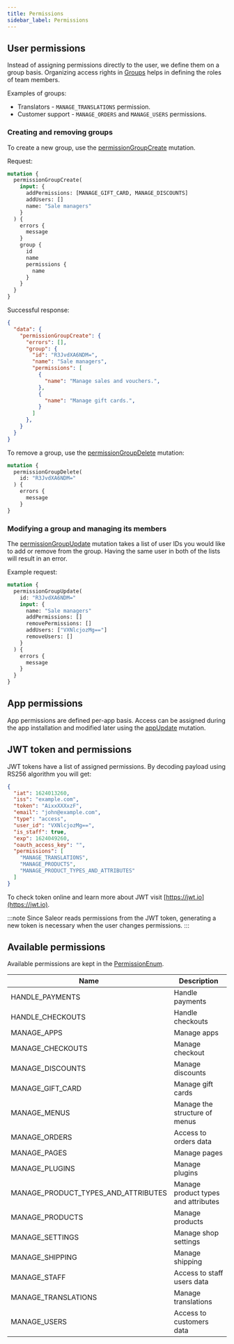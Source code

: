 ```yaml
---
title: Permissions
sidebar_label: Permissions
---
```


## User permissions

Instead of assigning permissions directly to the user, we define them on a group basis. Organizing access rights in [Groups](developer/api-reference/objects/group.mdx) helps in defining the roles of team members.

Examples of groups:
- Translators - `MANAGE_TRANSLATIONS` permission.
- Customer support - `MANAGE_ORDERS` and `MANAGE_USERS` permissions.

### Creating and removing groups
To create a new group, use the [permissionGroupCreate](developer/api-reference/mutations/permission-group-create.mdx) mutation.

Request:
```graphql
mutation {
  permissionGroupCreate(
    input: {
      addPermissions: [MANAGE_GIFT_CARD, MANAGE_DISCOUNTS]
      addUsers: []
      name: "Sale managers"
    }
  ) {
    errors {
      message
    }
    group {
      id
      name
      permissions {
        name
      }
    }
  }
}
```

Successful response:
```json
{
  "data": {
    "permissionGroupCreate": {
      "errors": [],
      "group": {
        "id": "R3JvdXA6NDM=",
        "name": "Sale managers",
        "permissions": [
          {
            "name": "Manage sales and vouchers.",
          },
          {
            "name": "Manage gift cards.",
          }
        ]
      },
    }
  }
}
```

To remove a group, use the [permissionGroupDelete](developer/api-reference/mutations/permission-group-delete.mdx) mutation:

```graphql
mutation {
  permissionGroupDelete(
    id: "R3JvdXA6NDM="
  ) {
    errors {
      message
    }
}
```

### Modifying a group and managing its members

The [permissionGroupUpdate](developer/api-reference/mutations/permission-group-update.mdx) mutation takes a list of user IDs you would like to add or remove from the group. Having the same user in both of the lists will result in an error.

Example request:
```graphql
mutation {
  permissionGroupUpdate(
    id: "R3JvdXA6NDM="
    input: {
      name: "Sale managers"
      addPermissions: []
      removePermissions: []
      addUsers: ["VXNlcjozMg=="]
      removeUsers: []
    }
  ) {
    errors {
      message
    }
  }
}
```

## App permissions

App permissions are defined per-app basis. Access can be assigned during the app installation and modified later using the [appUpdate](developer/api-reference/mutations/app-update.mdx) mutation.


## JWT token and permissions

JWT tokens have a list of assigned permissions. By decoding payload using RS256 algorithm you will get:

```json
{
  "iat": 1624013260,
  "iss": "example.com",
  "token": "AixxXXXxzF",
  "email": "john@example.com",
  "type": "access",
  "user_id": "VXNlcjozMg==",
  "is_staff": true,
  "exp": 1624049260,
  "oauth_access_key": "",
  "permissions": [
    "MANAGE_TRANSLATIONS",
    "MANAGE_PRODUCTS",
    "MANAGE_PRODUCT_TYPES_AND_ATTRIBUTES"
  ]
}
```

To check token online and learn more about JWT visit [https://jwt.io](https://jwt.io).

:::note
Since Saleor reads permissions from the JWT token, generating a new token is necessary when the user changes permissions.
:::

## Available permissions

Available permissions are kept in the [PermissionEnum](developer/api-reference/enums/permission-enum.mdx).

| Name                                | Description                                                                                                                      |
| ----------------------------------- | -------------------------------------------------------------------------------------------------------------------------------- |
| HANDLE_PAYMENTS                     | Handle payments                                                                                                                  |
| HANDLE_CHECKOUTS                    | Handle checkouts                                                                                                                 |
| MANAGE_APPS                         | Manage apps                                                                                                                      |
| MANAGE_CHECKOUTS                    | Manage checkout                                                                                                                  |
| MANAGE_DISCOUNTS                    | Manage discounts                                                                                                                 |
| MANAGE_GIFT_CARD                    | Manage gift cards                                                                                                                |
| MANAGE_MENUS                        | Manage the structure of menus                                                                                                    |
| MANAGE_ORDERS                       | Access to orders data                                                                                                            |
| MANAGE_PAGES                        | Manage pages                                                                                                                     |
| MANAGE_PLUGINS                      | Manage plugins                                                                                                                   |
| MANAGE_PRODUCT_TYPES_AND_ATTRIBUTES | Manage product types and attributes                                                                                              |
| MANAGE_PRODUCTS                     | Manage products                                                                                                                  |
| MANAGE_SETTINGS                     | Manage shop settings                                                                                                             |
| MANAGE_SHIPPING                     | Manage shipping                                                                                                                  |
| MANAGE_STAFF                        | Access to staff users data                                                                                                       |
| MANAGE_TRANSLATIONS                 | Manage translations                                                                                                              |
| MANAGE_USERS                        | Access to customers data                                                                                                         |
